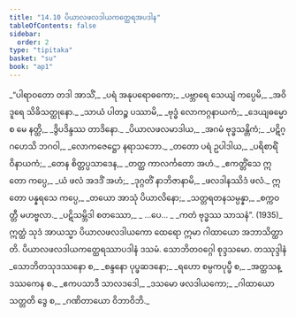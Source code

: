 ```yaml
---
title: "14.10 ပိယာလဖလဒါယကတ္ထေရအပဒါန"
tableOfContents: false
sidebar:
  order: 2
type: "tipitaka"
basket: "su"
book: "ap1"
---
```



<DynamicBreadcrumb />

<Division number="66" book="ap1">

<Paragraph number="2265" type="verses" book="ap1">
_“ပါရာဝတော တဒါ အာသိံ,_  
_ပရံ အနုပရောဓကော;_  
_ပဗ္ဘာရေ သေယျံ ကပ္ပေမိ,_  
_အဝိဒူရေ သိခိသတ္ထုနော._  

</Paragraph>

</Division>
<Division number="67" book="ap1">

<Paragraph number="2266" type="verses" book="ap1">
_သာယံ ပါတဉ္စ ပဿာမိ,_  
_ဗုဒ္ဓံ လောကဂ္ဂနာယကံ;_  
_ဒေယျဓမ္မော စ မေ နတ္ထိ,_  
_ဒွိပဒိန္ဒဿ တာဒိနော._  

</Paragraph>

</Division>
<Division number="68" book="ap1">

<Paragraph number="2267" type="verses" book="ap1">
_ပိယာလဖလမာဒါယ,_  
_အဂမံ ဗုဒ္ဓသန္တိကံ;_  
_ပဋိဂ္ဂဟေသိ ဘဂဝါ,_  
_လောကဇေဋ္ဌော နရာသဘော._  

</Paragraph>

</Division>
<Division number="69" book="ap1">

<Paragraph number="2268" type="verses" book="ap1">
_တတော ပရံ ဥပါဒါယ,_  
_ပရိစာရိံ ဝိနာယကံ;_  
_တေန စိတ္တပ္ပသာဒေန,_  
_တတ္ထ ကာလင်္ကတော အဟံ._  

</Paragraph>

</Division>
<Division number="70" book="ap1">

<Paragraph number="2269" type="verses" book="ap1">
_ဧကတ္တိံသေ ဣတော ကပ္ပေ,_  
_ယံ ဖလံ အဒဒိံ အဟံ;_  
_ဒုဂ္ဂတိံ နာဘိဇာနာမိ,_  
_ဖလဒါနဿိဒံ ဖလံ._  

</Paragraph>

</Division>
<Division number="71" book="ap1">

<Paragraph number="2270" type="verses" book="ap1">
ဣတော ပန္နရသေ ကပ္ပေ,_  
_တယော အာသုံ ပိယာလိနော;_  
_သတ္တရတနသမ္ပန္နာ,_  
_စက္ကဝတ္တီ မဟဗ္ဗလာ._  

</Paragraph>

</Division>
<Division number="72" book="ap1">

<Paragraph number="2271" type="verses" book="ap1">
_ပဋိသမ္ဘိဒါ စတဿော,_  
_ …ပေ… _  
_ကတံ ဗုဒ္ဓဿ သာသနံ”. (1935)_  

</Paragraph>

<Paragraph number="2272" book="ap1">
ဣတ္ထံ သုဒံ အာယသ္မာ ပိယာလဖလဒါယကော ထေရော ဣမာ ဂါထာယော အဘာသိတ္ထာတိ.

</Paragraph>
</Division>

<Paragraph number="2273" type="center" book="ap1">
ပိယာလဖလဒါယကတ္ထေရဿာပဒါနံ ဒသမံ.



</Paragraph>

<Paragraph number="2274" type="center" book="ap1">
သောဘိတဝဂ္ဂေါ စုဒ္ဒသမော.



</Paragraph>

<Paragraph number="2275" type="center" book="ap1">
တဿုဒ္ဒါနံ


</Paragraph>

<Paragraph number="2276" type="verses" book="ap1">
_သောဘိတသုဒဿနော စ,_  
_စန္ဒနော ပုပ္ဖဆဒနော;_  
_ရဟော စမ္ပကပုပ္ဖီ စ,_  
_အတ္ထသန္ဒဿကေန စ._  

</Paragraph>

<Paragraph number="2277" type="verses" book="ap1">
_ဧကပသာဒီ သာလဒဒေါ,_  
_ဒသမော ဖလဒါယကော;_  
_ဂါထာယော သတ္တတိ ဒွေ စ,_  
_ဂဏိတာယော ဝိဘာဝိဘိ._
</Paragraph>